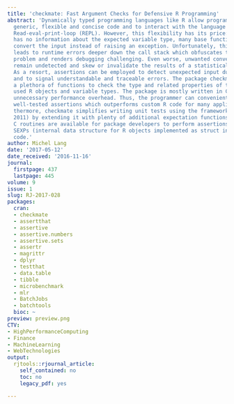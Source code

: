 ```yaml
---
title: 'checkmate: Fast Argument Checks for Defensive R Programming'
abstract: 'Dynamically typed programming languages like R allow programmers to write
  generic, flexible and concise code and to interact with the language using an interactive
  Read-eval-print-loop (REPL). However, this flexibility has its price: As the R interpreter
  has no information about the expected variable type, many base functions automatically
  convert the input instead of raising an exception. Unfortunately, this frequently
  leads to runtime errors deeper down the call stack which obfuscates the original
  problem and renders debugging challenging. Even worse, unwanted conver sions can
  remain undetected and skew or invalidate the results of a statistical analysis.
  As a resort, assertions can be employed to detect unexpected input during runtime
  and to signal understandable and traceable errors. The package checkmate provides
  a plethora of functions to check the type and related properties of the most frequently
  used R objects and variable types. The package is mostly written in C to avoid any
  unnecessary performance overhead. Thus, the programmer can conveniently write concise,
  well-tested assertions which outperforms custom R code for many applications. Fur
  thermore, checkmate simplifies writing unit tests using the framework testthat (Wickham,
  2011) by extending it with plenty of additional expectation functions, and registered
  C routines are available for package developers to perform assertions on arbitrary
  SEXPs (internal data structure for R objects implemented as struct in C) in compiled
  code.'
author: Michel Lang
date: '2017-05-12'
date_received: '2016-11-16'
journal:
  firstpage: 437
  lastpage: 445
volume: 9
issue: 1
slug: RJ-2017-028
packages:
  cran:
  - checkmate
  - assertthat
  - assertive
  - assertive.numbers
  - assertive.sets
  - assertr
  - magrittr
  - dplyr
  - testthat
  - data.table
  - tibble
  - microbenchmark
  - mlr
  - BatchJobs
  - batchtools
  bioc: ~
preview: preview.png
CTV:
- HighPerformanceComputing
- Finance
- MachineLearning
- WebTechnologies
output:
  rjtools::rjournal_article:
    self_contained: no
    toc: no
    legacy_pdf: yes

---
```

